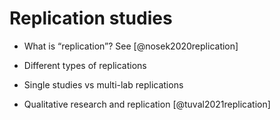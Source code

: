 # Replication studies {#sec-replication}

- What is "replication"? See  [@nosek2020replication]

- Different types of replications

- Single studies vs multi-lab replications

- Qualitative research and replication [@tuval2021replication]

